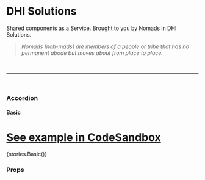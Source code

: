 
<Meta title="Core/Accordion" component={Accordion} />

# DHI Solutions

Shared components as a Service. Brought to you by Nomads in DHI Solutions.

> _Nomads [noh-mads] are members of a people or tribe that has no permanent abode but moves about from place to place._

<br />

---

<br />

### Accordion

#### Basic

# [See example in CodeSandbox](https://codesandbox.io/s/mapbox-basic-6sevr)

<Preview withToolbar>
  <Story name="Basic">{stories.Basic()}</Story>
</Preview>

### Props

<Props of={Accordion} />
